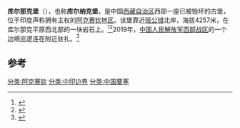 {{Infobox settlement
| name = 库尔那克堡
| settlement_type         = 哨所
| image = 
| image_size = 
| caption = 
| subdivision_type        = 国家
| subdivision_name        = {{CHN}}
| subdivision_type1       = 自治区
| subdivision_name1       = [[西藏自治区|西藏]]
| subdivision_type2       = 县
| subdivision_name2       = [[日土县|日土县]]
| location = 
| elevation_m             = 4257 
| built = 
| architect = 
| architecture =  
| coordinates = {{coord|33.7667|78.9877|region:CN|display=inline,title}}
| pushpin_map             = China Tibet Ngari
}}
{{Chinese
|s2=库尔纳克堡
|t2=庫爾納克堡
|p=Kùěrnàkè bǎo
|s=库尔那克堡
|t=庫爾那克堡
|p2=Kùěrnàkè bǎo
}}
'''库尔那克堡'''（{{lang|en|Khurnak Fort}}），也称'''库尔纳克堡'''，是中国[[西藏自治区|西藏自治区]]西部一座已被毁坏的古堡，位于印度声称拥有主权的[[阿克赛钦地区|阿克赛钦地区]]。该堡靠近[[班公错|班公错]]北岸，海拔4257米，在库尔那克平原西北部的一块岩石上。<ref>{{cite web |url=http://www.getamap.net/maps/india/jammu_and_kashmir/_khurnakfort/ |title=Khurnak Fort |accessdate=29 August 2013 |archive-date=2020-06-08 |archive-url=https://web.archive.org/web/20200608082510/http://www.getamap.net/maps/india/jammu_and_kashmir/_khurnakfort/ |dead-url=yes }}</ref><ref name="Lamb-1965">{{cite journal |url=http://classic.austlii.edu.au/au/journals/AUYrBkIntLaw/1965/4.pdf |title=Treaties, Maps and the Western Sector of the Sino-Indian Boundary Dispute |last=Lamb |first=Alastair |journal=The Australian Year Book of International Law |pages=37–52 |year=1965 |volume=1 |issue=1 |access-date=2020-07-02 |archive-date=2020-06-08 |archive-url=https://web.archive.org/web/20200608080320/http://classic.austlii.edu.au/au/journals/AUYrBkIntLaw/1965/4.pdf |dead-url=no }}</ref>2019年，[[中国人民解放军西部战区|中国人民解放军西部战区]]的一个边境巡逻连在附近驻扎。<ref>{{Cite web
| title = 零下20摄氏度！边防官兵巡逻在海拔5700米的雪域高原上
| author = 中国青年报
| publisher = [[新浪|新浪]]
| date = 2019-02-11
| access-date = 2020-01-06
| url = http://k.sina.com.cn/article_1726918143_66eeadff02000l8lx.html
| quote = 驻守在班公湖畔的新疆军区某边防团库尔那克堡边防连巡逻分队
| archive-date = 2020-07-03
| archive-url = https://web.archive.org/web/20200703170411/http://k.sina.com.cn/article_1726918143_66eeadff02000l8lx.html
| dead-url = no
}}</ref>

{{边防哨所在中印边境西段}}

==参考==
{{reflist}}

{{DEFAULTSORT:K}}
{{china-geo-stub}}
{{西藏小作品}}
{{阿克赛钦定居点}}
[[分类:阿克赛钦|分类:阿克赛钦]]
[[分类:中印边界|分类:中印边界]]
[[分类:中国要塞|分类:中国要塞]]